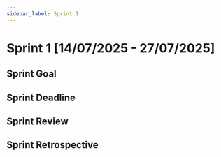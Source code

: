 ```yaml
---
sidebar_label: Sprint 1
---
```



# Sprint 1 [14/07/2025 - 27/07/2025]

<SprintTable data={sprint1Data} />

## Sprint Goal

## Sprint Deadline

## Sprint Review

## Sprint Retrospective